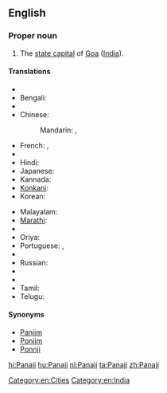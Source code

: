 ==English==
{{wikipedia}}

===Proper noun===
{{en-proper noun}}

# The [[state capital]] of [[Goa]] ([[India]]).

====Translations====
{{trans-top|capital of Goa, India}}
* {{trreq|as}}
* Bengali: {{t-|bn|পানাজি|sc=Beng}}
* {{trreq|hne}}
* Chinese:
*: Mandarin: {{t|cmn|帕納吉|sc=Hani}},  {{t|cmn|帕纳吉|tr=Pànàjí|sc=Hani}}
* French: {{t-|fr|Panaji|m}},  {{t-|fr|Panjim|m}}
* {{trreq|gu}}
* Hindi: {{t+|hi|पणजी|tr=paṇajī}}
* Japanese: {{t-|ja|パナジ|tr=Panaji}}
* Kannada: {{t-|kn|ಪಣಜಿ|sc=Knda}}
* [[Konkani]]: {{tø|kok|पणजी}}
* Korean: {{t-|ko|파나지|sc=Kore}}
{{trans-mid}}
* Malayalam: {{t-|ml|പനജി|sc=Mlym}}
* [[Marathi]]: {{t-|mr|पणजी|sc=Deva}}
* {{trreq|lus}}
* Oriya: {{t-|or|ପାଣାଜୀ|sc=Orya}}
* Portuguese: {{t-|pt|Pangim|m}},  {{t-|pt|Panaji|m}}
* {{trreq|pa}}
* Russian: {{t-|ru|Панаджи|m|tr=Panadži}}
* {{trreq|sat}}
* {{trreq|sip}}
* Tamil: {{t-|ta|பணஜி|sc=Taml}}
* Telugu: {{t-|te|పనజీ|sc=Telu}}
{{trans-bottom}}

====Synonyms====
* [[Panjim]]
* [[Ponjim]]
* [[Ponnji]]

[[Category:en:Cities]]
[[Category:en:India]]

[[hi:Panaji]]
[[hu:Panaji]]
[[nl:Panaji]]
[[ta:Panaji]]
[[zh:Panaji]]